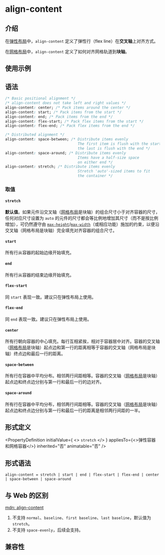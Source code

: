 # align-content

## 介绍

在[弹性布局](guide/ui/layout/flexible-box-layout.mdx)中，`align-content` 定义了弹性行（flex line）在**交叉轴**上对齐方式。

在[网格布局](guide/ui/layout/grid-layout.mdx)中，`align-content` 定义了如何对齐网格轨道到**块轴**。

## 使用示例


<Go
  example="css-api"
  defaultFile="src/align-content/App.tsx"
  img="https://lf-lynx.tiktok-cdns.com/obj/lynx-artifacts-oss-sg/lynx-website/assets/doc/css/align-content.jpg"
  defaultEntryFile="dist/align-content.lynx.bundle"
  entry="src/align-content"
/>

## 语法

```css
/* Basic positional alignment */
/* align-content does not take left and right values */
align-content: center; /* Pack items around the center */
align-content: start; /* Pack items from the start */
align-content: end; /* Pack items from the end */
align-content: flex-start; /* Pack flex items from the start */
align-content: flex-end; /* Pack flex items from the end */

/* Distributed alignment */
align-content: space-between; /* Distribute items evenly
                                 The first item is flush with the start,
                                 the last is flush with the end */
align-content: space-around; /* Distribute items evenly
                                 Items have a half-size space
                                 on either end */
align-content: stretch; /* Distribute items evenly
                                 Stretch 'auto'-sized items to fit
                                 the container */
```

### 取值

#### `stretch`

**默认值**。如果元件沿交叉轴（[网格布局](https://developer.mozilla.org/zh/docs/Web/CSS/CSS_grid_layout)是块轴）的组合尺寸小于对齐容器的尺寸，任何对应尺寸设置为 `auto` 的元件的尺寸都会等比例地增加其尺寸（而不是按比例增加），可仍然遵守由 [`max-height`](./max-height.mdx)/[`max-width`](./max-width.mdx)（或相应功能）施加的约束，以便沿交叉轴（网格布局是块轴）完全填充对齐容器的组合尺寸。

#### `start`

所有行从容器的起始边缘开始填充。

#### `end`

所有行从容器的结束边缘开始填充。

#### `flex-start`

同 `start` 表现一致。建议只在弹性布局上使用。

#### `flex-end`

同 `end` 表现一致。建议只在弹性布局上使用。

#### `center`

所有行朝向容器的中心填充。每行互相紧挨，相对于容器居中对齐。容器的交叉轴（[网格布局](https://developer.mozilla.org/zh/docs/Web/CSS/CSS_grid_layout)是块轴）起点边和第一行的距离相等于容器的交叉轴（网格布局是块轴）终点边和最后一行的距离。

#### `space-between`

所有行在容器中平均分布。相邻两行间距相等。容器的交叉轴（[网格布局](https://developer.mozilla.org/zh/docs/Web/CSS/CSS_grid_layout)是块轴）起点边和终点边分别与第一行和最后一行的边对齐。

#### `space-around`

所有行在容器中平均分布，相邻两行间距相等。容器的交叉轴（[网格布局](https://developer.mozilla.org/zh/docs/Web/CSS/CSS_grid_layout)是块轴）起点边和终点边分别与第一行和最后一行的距离是相邻两行间距的一半。

## 形式定义


<PropertyDefinition
  initialValue={
    <>
      <code>stretch</code>
    </>
  }
  appliesTo={<>弹性容器和网格容器</>}
  inherited="否"
  animatable="否"
/>

## 形式语法

```
align-content = stretch | start | end | flex-start | flex-end | center | space-between | space-around
```

## 与 Web 的区别

[mdn: align-content](https://developer.mozilla.org/zh-CN/docs/Web/CSS/align-content)

1. 不支持 `normal`、`baseline`、`first baseline`、`last baseline`，默认值为 `stretch`。
2. 不支持 `space-evenly`，后续会支持。

## 兼容性


<LegacyCompatTable metadata="css/properties/align-content" />
